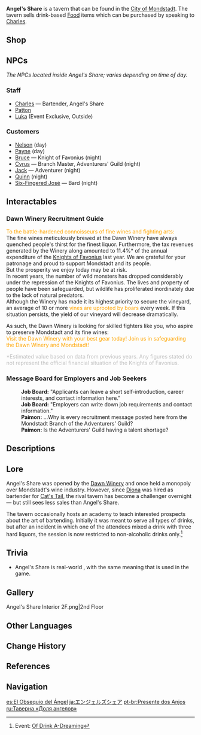 {{About|the location|the soundtrack|Angel's Share (Soundtrack)}}
{{Location Infobox
|image        = <gallery>
Angel's Share Exterior.png|Exterior
Angel's Share Interior 1F.png|Interior
</gallery>
|type         = Point of Interest
|type2        = Instance
|icon         = UI Angel's Share.png
|region       = Mondstadt
|area         = Starfell Valley
|subarea      = City of Mondstadt
}}
'''Angel's Share''' is a tavern that can be found in the [[City of Mondstadt]]. The tavern sells drink-based [[Food]] items which can be purchased by speaking to [[Charles]].

==Shop==
{{Vendor|Charles}}

==NPCs==
''The NPCs located inside Angel's Share; varies depending on time of day.''

===Staff===
* [[Charles]] &mdash; Bartender, Angel's Share
* [[Patton]]
* [[Luka]] (Event Exclusive, Outside)

===Customers===
* [[Nelson]] (day)
* [[Payne]] (day)
* [[Bruce]] &mdash; Knight of Favonius (night)
* [[Cyrus]] &mdash; Branch Master, Adventurers' Guild (night)
* [[Jack]] &mdash; Adventurer (night)
* [[Quinn]] (night)
* [[Six-Fingered José]] &mdash; Bard (night)

==Interactables==
===Dawn Winery Recruitment Guide===
{{Dialogue start}}
<span style="color:orange;">To the battle-hardened connoisseurs of fine wines and fighting arts:</span><br />
The fine wines meticulously brewed at the Dawn Winery have always quenched people's thirst for the finest liquor. Furthermore, the tax revenues generated by the Winery along amounted to 11.4%* of the annual expenditure of the [[Knights of Favonius]] last year. We are grateful for your patronage and proud to support Mondstadt and its people.<br />
But the prosperity we enjoy today may be at risk.<br />
In recent years, the number of wild monsters has dropped considerably under the repression of the Knights of Favonius. The lives and property of people have been safeguarded, but wildlife has proliferated inordinately due to the lack of natural predators.<br />
Although the Winery has made it its highest priority to secure the vineyard, an average of 10 or more <span style="color:orange;">vines are uprooted by boars</span> every week. If this situation persists, the yield of our vineyard will decrease dramatically.

As such, the Dawn Winery is looking for skilled fighters like you, who aspire to preserve Mondstadt and its fine wines:<br />
<span style="color:orange;">Visit the Dawn Winery with your best gear today! Join us in safeguarding the Dawn Winery and Mondstadt!</span>

<span style="color:#BFBFBF">*Estimated value based on data from previous years. Any figures stated do not represent the official financial situation of the Knights of Favonius.</span>
{{Dialogue end}}

===Message Board for Employers and Job Seekers===
{{Dialogue start}}
:'''Job Board:''' "Applicants can leave a short self-introduction, career interests, and contact information here."
:'''Job Board:''' "Employers can write down job requirements and contact information."
:'''Paimon:''' ...Why is every recruitment message posted here from the Mondstadt Branch of the Adventurers' Guild?
:'''Paimon:''' Is the Adventurers' Guild having a talent shortage?
{{Dialogue end}}

==Descriptions==
{{Description|The tavern is established and funded by the long-standing Dawn Winery. According to Charles the bartender, a small portion of the liquor in cellars would be absorbed by their barrels and also evaporated during distillation, so the brewers often refer to this lost portion as "the share of angels." Thus, the tavern's name: Angel's Share.|[[Map]] description}}

==Lore==
Angel's Share was opened by the [[Dawn Winery]] and once held a monopoly over Mondstadt's wine industry. However, since [[Diona]] was hired as bartender for [[Cat's Tail]], the rival tavern has become a challenger overnight &mdash; but still sees less sales than Angel's Share.

The tavern occasionally hosts an academy to teach interested prospects about the art of bartending. Initially it was meant to serve all types of drinks, but after an incident in which one of the attendees mixed a drink with three hard liquors, the session is now restricted to non-alcoholic drinks only.<ref>Event: [[Of Drink A-Dreaming]]</ref>

==Trivia==
*Angel's Share is real-world {{w|Angel's share|wine brewers' slang}}, with the same meaning that is used in the game.

==Gallery==
<gallery>
Angel's Share Interior 2F.png|2nd Floor
</gallery>

==Other Languages==
{{Other Languages
|en      = Angel's Share
|zhs     = 天使的馈赠
|zhs_rm  = Tiānshǐ de Kuìzèng
|zht     = 天使的饋贈
|zht_rm  = Tiānshǐ de Kuìzèng
|zh_tl   = Angel's Gift
|ja      = エンジェルズシェア
|ja_rm   = Enjeruzu Shea
|ja_tl   = Angel's Share
|ko      = {{tt|천사|天使}}의 몫
|ko_rm   = Cheonsa-ui Mok
|ko_tl   = Angel's Share
|es      = Taberna El Obsequio del Ángel
|es_tl   = The Gift of the Angel Tavern
|fr      = Cadeau de l'Ange
|fr_tl   = Gift of the Angel
|ru      = «Доля ангелов»
|ru_tl   = "Angels' Share"
|th      = Angel's Share
|vi      = Quà {{tt|Tặng|贈}} Của {{tt|Thiên Sứ|天使}}
|vi_tl   = Angel's Gift
|de      = Engelsgabe
|de_tl   = Angel's Gift
|id      = Angel's Share
|pt      = Presente de Anjo
|pt_tl   = Angel's Gift
|tr      = Meleklerin Payı
|tr_tl   = 
|it      = Dono dell'Angelo
|it_tl   = Angel's Gift
}}

==Change History==
{{Change History|1.0}}

==References==
{{Reflist}}

==Navigation==
{{PoI Navbox|Mondstadt}}

[[es:El Obsequio del Ángel]]
[[ja:エンジェルズシェア]]
[[pt-br:Presente dos Anjos]]
[[ru:Таверна «Доля ангелов»]]